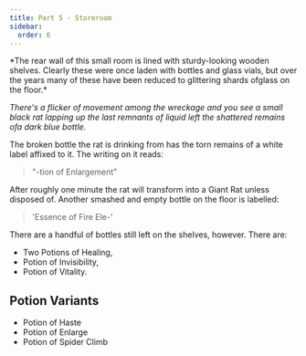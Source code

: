 ```yaml
---
title: Part 5 - Storeroom
sidebar:
  order: 6
---
```



<Aside title="Flavour Text">
*The rear wall of this small room is lined with sturdy-looking wooden shelves. Clearly these were once laden with bottles and glass vials, but over the years many of these have been reduced to glittering shards ofglass on the floor.*

*There's a flicker of movement among the wreckage and you see a small black rat lapping up the last remnants of liquid left the shattered remains ofa dark blue bottle.*
</Aside>

The broken bottle the rat is drinking from has the torn
remains of a white label affixed to it. The writing on it reads:

> "-tion of Enlargement"

After roughly one minute the rat will transform into a Giant Rat unless disposed of. Another smashed and empty bottle on the floor is labelled:

> 'Essence of Fire Ele-'

There are a handful of bottles still left on the shelves, however. There are:

- Two Potions of Healing, 
- Potion of Invisibility,
- Potion of Vitality.

## Potion Variants
- Potion of Haste
- Potion of Enlarge
- Potion of Spider Climb